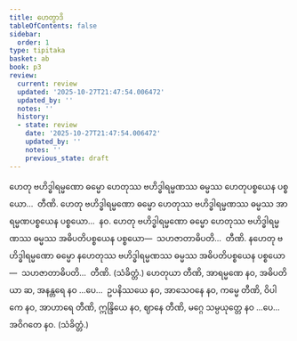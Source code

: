 ```yaml
---
title: ဟေတွာဒိ
tableOfContents: false
sidebar:
  order: 1
type: tipitaka
basket: ab
book: p3
review:
  current: review
  updated: '2025-10-27T21:47:54.006472'
  updated_by: ''
  notes: ''
  history:
  - state: review
    date: '2025-10-27T21:47:54.006472'
    updated_by: ''
    notes: ''
    previous_state: draft
---
```



<ReviewStatus review={frontmatter.review} showDetails={true} />

<HypothesisAnnotation frontmatter={frontmatter} />

<DynamicBreadcrumb />

<Division number="537" book="p3" e="ch" v="39" p="320">

<Paragraph number="1205" book="p3">
ဟေတု ဗဟိဒ္ဓါရမ္မဏော ဓမ္မော ဟေတုဿ ဗဟိဒ္ဓါရမ္မဏဿ ဓမ္မဿ ဟေတုပစ္စယေန ပစ္စယော…  တီဏိ.
</Paragraph>

<Paragraph number="1206" book="p3">
ဟေတု ဗဟိဒ္ဓါရမ္မဏော ဓမ္မော ဟေတုဿ ဗဟိဒ္ဓါရမ္မဏဿ ဓမ္မဿ အာရမ္မဏပစ္စယေန ပစ္စယော…  နဝ.
</Paragraph>

<Paragraph number="1207" book="p3">
ဟေတု ဗဟိဒ္ဓါရမ္မဏော ဓမ္မော ဟေတုဿ ဗဟိဒ္ဓါရမ္မဏဿ ဓမ္မဿ အဓိပတိပစ္စယေန ပစ္စယော—  သဟဇာတာဓိပတိ…  တီဏိ.
</Paragraph>

<Paragraph number="1208" book="p3">
နဟေတု ဗဟိဒ္ဓါရမ္မဏော ဓမ္မော နဟေတုဿ ဗဟိဒ္ဓါရမ္မဏဿ ဓမ္မဿ အဓိပတိပစ္စယေန ပစ္စယော—  သဟဇာတာဓိပတိ…  တီဏိ. (သံခိတ္တံ.)
</Paragraph>

</Division>
<Division number="538" book="p3" e="ch" v="39" p="321">

<Paragraph number="1209" book="p3">
ဟေတုယာ တီဏိ, အာရမ္မဏေ နဝ, အဓိပတိယာ ဆ, အနန္တရေ နဝ …ပေ…  ဥပနိဿယေ နဝ, အာသေဝနေ နဝ, ကမ္မေ တီဏိ, ဝိပါကေ နဝ, အာဟာရေ တီဏိ, ဣန္ဒြိယေ နဝ, ဈာနေ တီဏိ, မဂ္ဂေ သမ္ပယုတ္တေ နဝ …ပေ…  အဝိဂတေ နဝ. (သံခိတ္တံ.)
</Paragraph>
</Division>